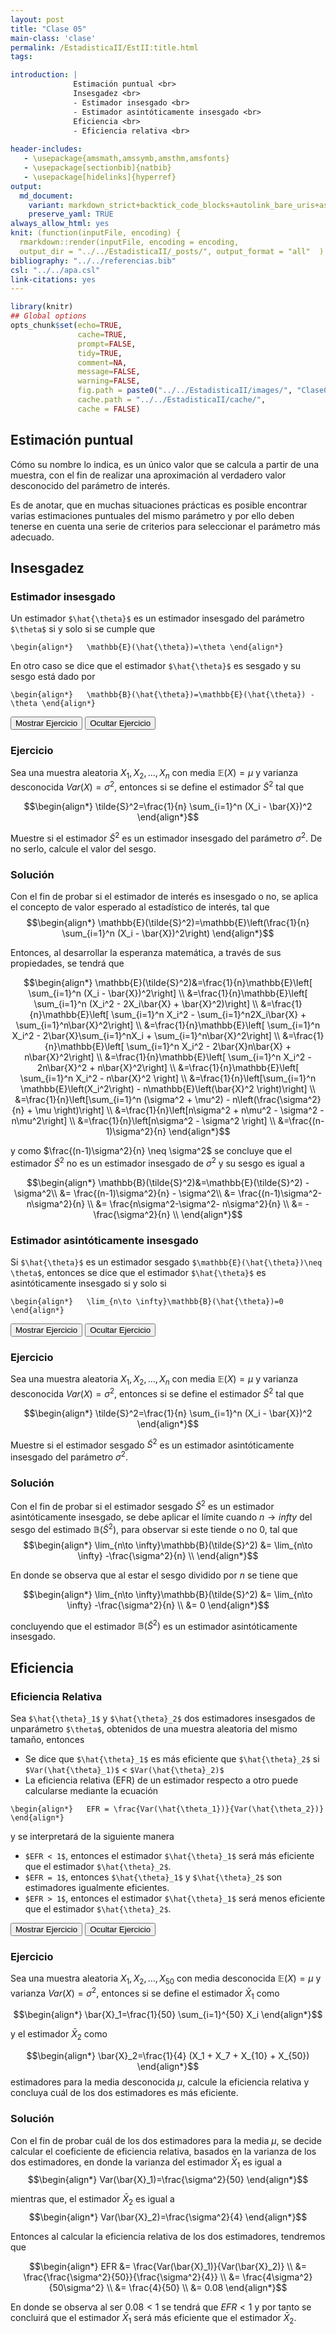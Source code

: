 ```yaml
---
layout: post
title: "Clase 05"
main-class: 'clase'
permalink: /EstadisticaII/EstII:title.html
tags:

introduction: |
              Estimación puntual <br>
              Insesgadez <br>
              - Estimador insesgado <br>
              - Estimador asintóticamente insesgado <br>
              Eficiencia <br>
              - Eficiencia relativa <br>
              
header-includes:
   - \usepackage{amsmath,amssymb,amsthm,amsfonts}
   - \usepackage[sectionbib]{natbib}
   - \usepackage[hidelinks]{hyperref}
output:
  md_document:
    variant: markdown_strict+backtick_code_blocks+autolink_bare_uris+ascii_identifiers+tex_math_single_backslash
    preserve_yaml: TRUE
always_allow_html: yes   
knit: (function(inputFile, encoding) {
  rmarkdown::render(inputFile, encoding = encoding,
  output_dir = "../../EstadisticaII/_posts/", output_format = "all"  ) })
bibliography: "../../referencias.bib"
csl: "../../apa.csl"
link-citations: yes
---
```


```r
library(knitr)
## Global options
opts_chunk$set(echo=TRUE,
               cache=TRUE,
               prompt=FALSE,
               tidy=TRUE,
               comment=NA,
               message=FALSE,
               warning=FALSE,
               fig.path = paste0("../../EstadisticaII/images/", "Clase05"),
               cache.path = "../../EstadisticaII/cache/",
               cache = FALSE)

```

## Estimación puntual
Cómo su nombre lo indica, es un único valor que se calcula a partir de una muestra, con el fin de realizar una aproximación al verdadero valor desconocido del parámetro de interés.

Es de anotar, que en muchas situaciones prácticas es posible encontrar varias estimaciones puntuales del mismo parámetro y por ello deben tenerse en cuenta una serie de criterios para seleccionar el parámetro más adecuado.

## Insesgadez
### Estimador insesgado
Un estimador `$\hat{\theta}$` es un estimador insesgado del parámetro `$\theta$` si y solo si se cumple que

`\begin{align*}
  \mathbb{E}(\hat{\theta})=\theta
\end{align*}`

En otro caso se dice que el estimador `$\hat{\theta}$` es sesgado y su sesgo está dado por

`\begin{align*}
  \mathbb{B}(\hat{\theta})=\mathbb{E}(\hat{\theta}) - \theta
\end{align*}`

<button id="Show1" class="btn btn-secondary">Mostrar Ejercicio </button>
<button id="Hide1" class="btn btn-info">Ocultar Ejercicio </button>
<main id="botoncito1"> 
<h3 data-toc-skip> Ejercicio </h3> 
<p>Sea una muestra aleatoria $X_1, X_2, \ldots, X_n$ con media $\mathbb{E}(X)=\mu$ y varianza desconocida $Var(X) =\sigma^2$, entonces si se define el estimador $\tilde{S}^2$ tal que

$$\begin{align*}
  \tilde{S}^2=\frac{1}{n} \sum_{i=1}^n (X_i - \bar{X})^2
\end{align*}$$

Muestre si el estimador $\tilde{S}^2$ es un estimador insesgado del parámetro $\sigma^2$. De no serlo, calcule el valor del sesgo.</p>

<h3 data-toc-skip> Solución </h3> 
<p> Con el fin de probar si el estimador de interés es insesgado o no, se aplica el concepto de valor esperado al estadístico de interés, tal que
$$\begin{align*}
\mathbb{E}(\tilde{S}^2)=\mathbb{E}\left(\frac{1}{n} \sum_{i=1}^n (X_i - \bar{X})^2\right)   
\end{align*}$$

Entonces, al desarrollar la esperanza matemática, a través de sus propiedades, se tendrá que

$$\begin{align*}
\mathbb{E}(\tilde{S}^2)&=\frac{1}{n}\mathbb{E}\left[ \sum_{i=1}^n (X_i - 
\bar{X})^2\right]  \\
&=\frac{1}{n}\mathbb{E}\left[ \sum_{i=1}^n (X_i^2 - 2X_i\bar{X} + \bar{X}^2)\right]  \\
&=\frac{1}{n}\mathbb{E}\left[ \sum_{i=1}^n X_i^2 - \sum_{i=1}^n2X_i\bar{X} + \sum_{i=1}^n\bar{X}^2\right]  \\
&=\frac{1}{n}\mathbb{E}\left[ \sum_{i=1}^n X_i^2 - 2\bar{X}\sum_{i=1}^nX_i + \sum_{i=1}^n\bar{X}^2\right]  \\
&=\frac{1}{n}\mathbb{E}\left[ \sum_{i=1}^n X_i^2 - 2\bar{X}n\bar{X} + n\bar{X}^2\right]  \\
&=\frac{1}{n}\mathbb{E}\left[ \sum_{i=1}^n X_i^2 - 2n\bar{X}^2 + n\bar{X}^2\right]  \\
&=\frac{1}{n}\mathbb{E}\left[ \sum_{i=1}^n X_i^2 - n\bar{X}^2 \right]  \\
&=\frac{1}{n}\left[\sum_{i=1}^n \mathbb{E}\left(X_i^2\right) - n\mathbb{E}\left(\bar{X}^2 \right)\right] \\
&=\frac{1}{n}\left[\sum_{i=1}^n (\sigma^2 + \mu^2) - n\left(\frac{\sigma^2}{n} + \mu  \right)\right] \\
&=\frac{1}{n}\left[n\sigma^2 + n\mu^2 - \sigma^2 - n\mu^2\right] \\
&=\frac{1}{n}\left[n\sigma^2 - \sigma^2 \right] \\
&=\frac{(n-1)\sigma^2}{n}
\end{align*}$$

y como $\frac{(n-1)\sigma^2}{n} \neq \sigma^2$ se concluye que el estimador $\tilde{S}^2$ no es un estimador insesgado de $\sigma^2$ y su sesgo es igual a

$$\begin{align*}
 \mathbb{B}(\tilde{S}^2)&=\mathbb{E}(\tilde{S}^2) - \sigma^2\\
&= \frac{(n-1)\sigma^2}{n} - \sigma^2\\
&= \frac{(n-1)\sigma^2- n\sigma^2}{n} \\
&= \frac{n\sigma^2-\sigma^2- n\sigma^2}{n} \\
&= -\frac{\sigma^2}{n} \\
\end{align*}$$
</p>
</main>

### Estimador asintóticamente insesgado
Si `$\hat{\theta}$` es un estimador sesgado `$\mathbb{E}(\hat{\theta})\neq \theta$`, entonces se dice que el estimador `$\hat{\theta}$` es asintóticamente insesgado si y solo si

`\begin{align*}
  \lim_{n\to \infty}\mathbb{B}(\hat{\theta})=0
\end{align*}`

<button id="Show2" class="btn btn-secondary">Mostrar Ejercicio </button>
<button id="Hide2" class="btn btn-info">Ocultar Ejercicio </button>
<main id="botoncito2"> 
<h3 data-toc-skip> Ejercicio </h3> 
<p>Sea una muestra aleatoria $X_1, X_2, \ldots, X_n$ con media $\mathbb{E}(X)=\mu$ y varianza desconocida $Var(X) =\sigma^2$, entonces si se define el estimador $\tilde{S}^2$ tal que

$$\begin{align*}
  \tilde{S}^2=\frac{1}{n} \sum_{i=1}^n (X_i - \bar{X})^2
\end{align*}$$

Muestre si el estimador sesgado $\tilde{S}^2$ es un estimador asintóticamente insesgado del parámetro $\sigma^2$.</p>

<h3 data-toc-skip> Solución </h3> 
<p> Con el fin de probar si el estimador sesgado $\tilde{S}^2$ es un estimador asintóticamente insesgado, se debe aplicar el límite cuando $n\to infty$ del sesgo del estimado $\mathbb{B}(\tilde{S}^2)$, para observar si este tiende o no $0$, tal que
$$\begin{align*}
\lim_{n\to \infty}\mathbb{B}(\tilde{S}^2) &= \lim_{n\to \infty} -\frac{\sigma^2}{n} \\
\end{align*}$$

En donde se observa que al estar el sesgo dividido por $n$ se tiene que 

$$\begin{align*}
\lim_{n\to \infty}\mathbb{B}(\tilde{S}^2) &= \lim_{n\to \infty} -\frac{\sigma^2}{n} \\
&= 0
\end{align*}$$

concluyendo que el estimador $\mathbb{B}(\tilde{S}^2)$ es un estimador asintóticamente insesgado.</p>
</main>

## Eficiencia
### Eficiencia Relativa
Sea `$\hat{\theta}_1$` y `$\hat{\theta}_2$` dos estimadores insesgados de unparámetro `$\theta$`, obtenidos de una muestra aleatoria del mismo tamaño, entonces

* Se dice que `$\hat{\theta}_1$` es más eficiente que `$\hat{\theta}_2$` si `$Var(\hat{\theta}_1)$` < `$Var(\hat{\theta}_2)$`
* La eficiencia relativa (EFR) de un estimador respecto a otro puede calcularse mediante la ecuación

`\begin{align*}
  EFR = \frac{Var(\hat{\theta_1})}{Var(\hat{\theta_2})}
\end{align*}`

y se interpretará de la siguiente manera

* `$EFR < 1$`, entonces el estimador `$\hat{\theta}_1$` será más eficiente que el estimador `$\hat{\theta}_2$`.
* `$EFR = 1$`, entonces `$\hat{\theta}_1$` y `$\hat{\theta}_2$` son estimadores igualmente eficientes.
* `$EFR > 1$`, entonces el estimador `$\hat{\theta}_1$` será menos eficiente que el estimador `$\hat{\theta}_2$`.

<button id="Show3" class="btn btn-secondary">Mostrar Ejercicio </button>
<button id="Hide3" class="btn btn-info">Ocultar Ejercicio </button>
<main id="botoncito3"> 
<h3 data-toc-skip> Ejercicio </h3> 
<p>Sea una muestra aleatoria $X_1, X_2, \ldots, X_50$ con media desconocida $\mathbb{E}(X)=\mu$ y varianza $Var(X) =\sigma^2$, entonces si se define el estimador $\bar{X}_1$ como

$$\begin{align*}
  \bar{X}_1=\frac{1}{50} \sum_{i=1}^{50} X_i
\end{align*}$$

y el estimador $\bar{X}_2$ como

$$\begin{align*}
  \bar{X}_2=\frac{1}{4} (X_1 + X_7 + X_{10} + X_{50})
\end{align*}$$
estimadores para la media desconocida $\mu$, calcule la eficiencia relativa y concluya cuál de los dos estimadores es más eficiente.</p>

<h3 data-toc-skip> Solución </h3> 
<p> Con el fin de probar cuál de los dos estimadores para la media $\mu$, se decide calcular el coeficiente de eficiencia relativa, basados en la varianza de los dos estimadores, en donde la varianza del estimador $\bar{X}_1$ es igual a
$$\begin{align*}
Var(\bar{X}_1)=\frac{\sigma^2}{50}
\end{align*}$$

mientras que, el estimador $\bar{X}_2$ es igual a 
$$\begin{align*}
Var(\bar{X}_2)=\frac{\sigma^2}{4}
\end{align*}$$

Entonces al calcular la eficiencia relativa de los dos estimadores, tendremos que

$$\begin{align*}
  EFR &= \frac{Var(\bar{X}_1)}{Var(\bar{X}_2)} \\
      &= \frac{\frac{\sigma^2}{50}}{\frac{\sigma^2}{4}} \\
      &= \frac{4\sigma^2}{50\sigma^2} \\
      &= \frac{4}{50} \\
      &= 0.08
\end{align*}$$

En donde se observa al ser $0.08 < 1$ se tendrá que $EFR < 1$ y por tanto se concluirá que el estimador $\bar{X}_1$ será más eficiente que el estimador $\bar{X}_2$.
</p>
</main>
